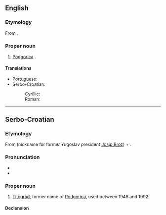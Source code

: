 ==English==

===Etymology===
From {{etyl|sh|en}} {{m|sh|Titograd}}.

===Proper noun===
{{en-proper noun}}

# {{lb|en|historical}} {{non-gloss definition|A former name of}} [[Podgorica]] {{qualifier|used between 1946 and 1992}}.

====Translations====
{{trans-top|former name of Podgorica}}
* Portuguese: {{t|pt|Titogrado|f}}
* Serbo-Croatian:
*: Cyrillic: {{t|sh|Ти̏тогра̄д|m|sc=Cyrl}}
*: Roman: {{t|sh|Tȉtogrād|m}}
{{trans-mid}}
{{trans-bottom}}

----

==Serbo-Croatian==

===Etymology===
From {{m|sh|Tȉto}} (nickname for former Yugoslav president [[w:Josip Broz Tito|Josip Broz]]) + {{m|sh|grȃd||city}}.

===Pronunciation===
* {{IPA|sh|/tîtoɡraːd/}}
* {{hyphenation|sh|Ti|to|grad}}

===Proper noun===
{{sh-noun|g=m|head=Tȉtogrād}}

# {{lb|sh|historical}} [[#English|Titograd]], former name of [[Podgorica]], used between 1946 and 1992.

====Declension====
{{sh-decl-noun-unc
|Tȉtogrād
|Tȉtogrāda
|Tȉtogrādu
|Tȉtogrād
|Tȉtogrāde
|Tȉtogrādu
|Tȉtogrādom
}}